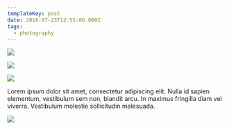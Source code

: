 ```yaml
---
templateKey: post
date: 2016-07-23T12:55:00.000Z
tags:
  - photography
---
```

![](../../static/assets/20160723-IMG_3485.jpg)

![](../../static/assets/20160723-IMG_3486.jpg)

![](../../static/assets/20160723-IMG_3572.jpg)

Lorem ipsum dolor sit amet, consectetur adipiscing elit. Nulla id sapien elementum, vestibulum sem non, blandit arcu. In maximus fringilla diam vel viverra. Vestibulum molestie sollicitudin malesuada.

![](../../static/assets/20160723-IMG_3504.jpg)
